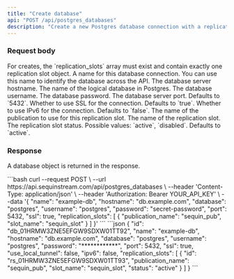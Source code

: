 ```yaml
---
title: "Create database"
api: "POST /api/postgres_databases"
description: "Create a new Postgres database connection with a replication slot."
---
```



### Request body

<Note>
  For creates, the `replication_slots` array must exist and contain exactly one replication slot object.
</Note>

<ParamField body="name" type="string" required>
  A name for this database connection. You can use this name to identify the database across the API.
</ParamField>
<ParamField body="hostname" type="string" required>
  The database server hostname.
</ParamField>
<ParamField body="database" type="string" required>
  The name of the logical database in Postgres.
</ParamField>
<ParamField body="username" type="string" required>
  The database username.
</ParamField>
<ParamField body="password" type="string" required>
  The database password.
</ParamField>
<ParamField body="port" type="integer">
  The database server port. Defaults to `5432`.
</ParamField>
<ParamField body="ssl" type="boolean">
  Whether to use SSL for the connection. Defaults to `true`.
</ParamField>
<ParamField body="ipv6" type="boolean">
  Whether to use IPv6 for the connection. Defaults to `false`.
</ParamField>
<ParamField body="replication_slots" type="array" required={true}>
  <Expandable title="properties" defaultOpen={true}>
    <ParamField body="publication_name" type="string" required>
      The name of the publication to use for this replication slot.
    </ParamField>
    <ParamField body="slot_name" type="string" required>
      The name of the replication slot.
    </ParamField>
    <ParamField body="status" type="string">
      The replication slot status. Possible values: `active`, `disabled`. Defaults to `active`.
    </ParamField>
  </Expandable>
</ParamField>

### Response

A database object is returned in the response.

<Expandable title="properties" defaultOpen={false}>
  <DatabaseResponseExample />
</Expandable>

<RequestExample>
```bash
curl --request POST \
  --url https://api.sequinstream.com/api/postgres_databases \
  --header 'Content-Type: application/json' \
  --header 'Authorization: Bearer YOUR_API_KEY' \
  --data '{
    "name": "example-db",
    "hostname": "db.example.com",
    "database": "postgres",
    "username": "postgres",
    "password": "secret-password",
    "port": 5432,
    "ssl": true,
    "replication_slots": [
      {
        "publication_name": "sequin_pub",
        "slot_name": "sequin_slot"
      }
    ]
  }'
```
</RequestExample>

<ResponseExample>
```json
{
  "id": "db_01HRMW3ZNE5EFGW9SDXW01TT92",
  "name": "example-db",
  "hostname": "db.example.com",
  "database": "postgres",
  "username": "postgres",
  "password": "************",
  "port": 5432,
  "ssl": true,
  "use_local_tunnel": false,
  "ipv6": false,
  "replication_slots": [
    {
      "id": "rs_01HRMW3ZNE5EFGW9SDXW01TT93",
      "publication_name": "sequin_pub",
      "slot_name": "sequin_slot",
      "status": "active"
    }
  ]
}
```
</ResponseExample> 